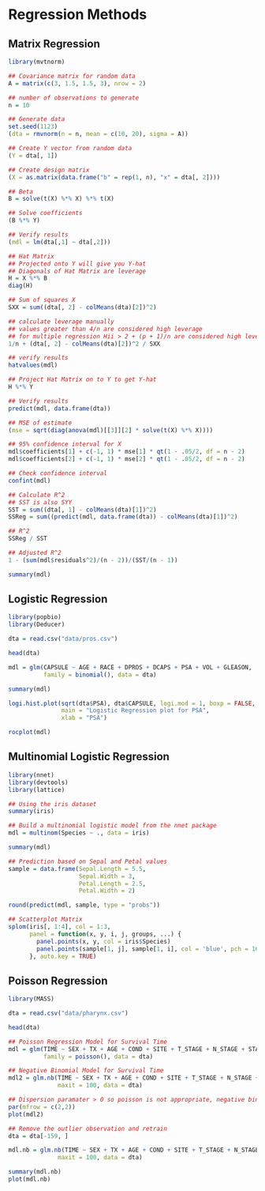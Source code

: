 # Regression Methods {-}


## Matrix Regression {-}


```r

library(mvtnorm)

## Covariance matrix for random data
A = matrix(c(3, 1.5, 1.5, 3), nrow = 2)

## number of observations to generate
n = 10

## Generate data
set.seed(1123)
(dta = rmvnorm(n = n, mean = c(10, 20), sigma = A))

## Create Y vector from random data
(Y = dta[, 1])

## Create design matrix
(X = as.matrix(data.frame("b" = rep(1, n), "x" = dta[, 2])))

## Beta
B = solve(t(X) %*% X) %*% t(X)

## Solve coefficients
(B %*% Y)

## Verify results
(mdl = lm(dta[,1] ~ dta[,2]))

## Hat Matrix
## Projected onto Y will give you Y-hat
## Diagonals of Hat Matrix are leverage
H = X %*% B
diag(H)

## Sum of squares X
SXX = sum((dta[, 2] - colMeans(dta)[2])^2)

## calculate leverage manually
## values greater than 4/n are considered high leverage
## for multiple regression Hii > 2 + (p + 1)/n are considered high leverage
1/n + (dta[, 2] - colMeans(dta)[2])^2 / SXX

## verify results
hatvalues(mdl)

## Project Hat Matrix on to Y to get Y-hat
H %*% Y

## Verify results
predict(mdl, data.frame(dta))

## MSE of estimate
(mse = sqrt(diag(anova(mdl)[[3]][2] * solve(t(X) %*% X))))

## 95% confidence interval for X
mdl$coefficients[1] + c(-1, 1) * mse[1] * qt(1 - .05/2, df = n - 2)
mdl$coefficients[2] + c(-1, 1) * mse[2] * qt(1 - .05/2, df = n - 2)

## Check confidence interval
confint(mdl)

## Calculate R^2
## SST is also SYY
SST = sum((dta[, 1] - colMeans(dta)[1])^2)
SSReg = sum((predict(mdl, data.frame(dta)) - colMeans(dta)[1])^2)

## R^2
SSReg / SST

## Adjusted R^2
1 - (sum(mdl$residuals^2)/(n - 2))/(SST/(n - 1))

summary(mdl)


```

## Logistic Regression {-}

```r

library(popbio)
library(Deducer)

dta = read.csv("data/pros.csv")

head(dta)

mdl = glm(CAPSULE ~ AGE + RACE + DPROS + DCAPS + PSA + VOL + GLEASON,
          family = binomial(), data = dta)

summary(mdl)

logi.hist.plot(sqrt(dta$PSA), dta$CAPSULE, logi.mod = 1, boxp = FALSE, notch = FALSE,
               main = "Logistic Regression plot for PSA",
               xlab = "PSA")

rocplot(mdl)

```

## Multinomial Logistic Regression {-}


```r

library(nnet)
library(devtools)
library(lattice)

## Using the iris dataset
summary(iris)

## Build a multinomial logistic model from the nnet package
mdl = multinom(Species ~ ., data = iris)

summary(mdl)

## Prediction based on Sepal and Petal values
sample = data.frame(Sepal.Length = 5.5,
                    Sepal.Width = 3,
                    Petal.Length = 2.5,
                    Petal.Width = 2)

round(predict(mdl, sample, type = "probs"))

## Scatterplot Matrix
splom(iris[, 1:4], col = 1:3,
      panel = function(x, y, i, j, groups, ...) {
        panel.points(x, y, col = iris$Species)
        panel.points(sample[1, j], sample[1, i], col = 'blue', pch = 16)
      }, auto.key = TRUE)

```

## Poisson Regression {-}


```r

library(MASS)

dta = read.csv("data/pharynx.csv")

head(dta)

## Poisson Regression Model for Survival Time
mdl = glm(TIME ~ SEX + TX + AGE + COND + SITE + T_STAGE + N_STAGE + STATUS,
          family = poisson(), data = dta)

## Negative Binomial Model for Survival Time
mdl2 = glm.nb(TIME ~ SEX + TX + AGE + COND + SITE + T_STAGE + N_STAGE + STATUS,
              maxit = 100, data = dta)

## Dispersion paramater > 0 so poisson is not appropriate, negative binomial is a better model
par(mfrow = c(2,2))
plot(mdl2)

## Remove the outlier observation and retrain
dta = dta[-159, ]

mdl.nb = glm.nb(TIME ~ SEX + TX + AGE + COND + SITE + T_STAGE + N_STAGE + STATUS,
              maxit = 100, data = dta)

summary(mdl.nb)
plot(mdl.nb)

```
